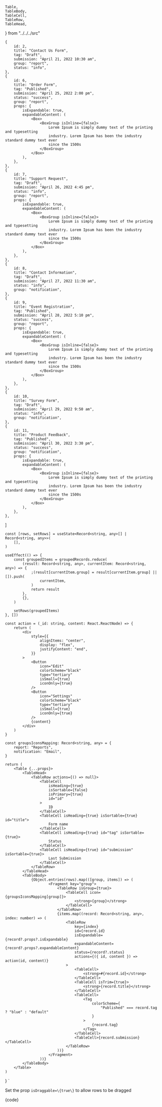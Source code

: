 
    Table,
    TableBody,
    TableCell,
    TableRow,
    TableHead,
} from "../../../src"

	{
		id: 2,
		title: "Contact Us Form",
		tag: "Draft",
		submission: "April 21, 2022 10:30 am",
		group: "report",
		status: "info",
	},
	{
		id: 6,
		title: "Order Form",
		tag: "Published",
		submission: "April 25, 2022 2:00 pm",
		status: "success",
		group: "report",
		props: {
			isExpandable: true,
			expandableContent: (
				<Box>
					<BoxGroup isInline={false}>
						Lorem Ipsum is simply dummy text of the printing and typesetting
						industry. Lorem Ipsum has been the industry standard dummy text ever
						since the 1500s
					</BoxGroup>
				</Box>
			),
		},
	},
	{
		id: 7,
		title: "Support Request",
		tag: "Draft",
		submission: "April 26, 2022 4:45 pm",
		status: "info",
		group: "report",
		props: {
			isExpandable: true,
			expandableContent: (
				<Box>
					<BoxGroup isInline={false}>
						Lorem Ipsum is simply dummy text of the printing and typesetting
						industry. Lorem Ipsum has been the industry standard dummy text ever
						since the 1500s
					</BoxGroup>
				</Box>
			),
		},
	},
	{
		id: 8,
		title: "Contact Information",
		tag: "Draft",
		submission: "April 27, 2022 11:30 am",
		status: "info",
		group: "notification",
	},
	{
		id: 9,
		title: "Event Registration",
		tag: "Published",
		submission: "April 28, 2022 5:10 pm",
		status: "success",
		group: "report",
		props: {
			isExpandable: true,
			expandableContent: (
				<Box>
					<BoxGroup isInline={false}>
						Lorem Ipsum is simply dummy text of the printing and typesetting
						industry. Lorem Ipsum has been the industry standard dummy text ever
						since the 1500s
					</BoxGroup>
				</Box>
			),
		},
	},
	{
		id: 10,
		title: "Survey Form",
		tag: "Draft",
		submission: "April 29, 2022 9:50 am",
		status: "info",
		group: "notification",
	},
	{
		id: 11,
		title: "Product Feedback",
		tag: "Published",
		submission: "April 30, 2022 3:30 pm",
		status: "success",
		group: "notification",
		props: {
			isExpandable: true,
			expandableContent: (
				<Box>
					<BoxGroup isInline={false}>
						Lorem Ipsum is simply dummy text of the printing and typesetting
						industry. Lorem Ipsum has been the industry standard dummy text ever
						since the 1500s
					</BoxGroup>
				</Box>
			),
		},
	},
]

    const [rows, setRows] = useState<Record<string, any>[] | Record<string, any>>(
        [],
    )

    useEffect(() => {
        const groupedItems = groupedRecords.reduce(
            (result: Record<string, any>, currentItem: Record<string, any>) => {
                ;(result[currentItem.group] = result[currentItem.group] || []).push(
                    currentItem,
                )
                return result
            },
            {},
        )

        setRows(groupedItems)
    }, [])

    const action = (_id: string, content: React.ReactNode) => {
        return (
            <div
                style={{
                    alignItems: "center",
                    display: "flex",
                    justifyContent: "end",
                }}
            >
                <Button
                    icon="Edit"
                    colorScheme="black"
                    type="tertiary"
                    isSmall={true}
                    iconOnly={true}
                />
                <Button
                    icon="Settings"
                    colorScheme="black"
                    type="tertiary"
                    isSmall={true}
                    iconOnly={true}
                />
                {content}
            </div>
        )
    }

    const groupsIconsMapping: Record<string, any> = {
        report: "Reports",
        notification: "Email",
    }

    return (
        <Table {...props}>
            <TableHead>
                <TableRow actions={() => null}>
                    <TableCell
                        isHeading={true}
                        isSortable={false}
                        isPrimary={true}
                        id="id"
                    >
                        ID
                    </TableCell>
                    <TableCell isHeading={true} isSortable={true} id="title">
                        Form name
                    </TableCell>
                    <TableCell isHeading={true} id="tag" isSortable={true}>
                        Status
                    </TableCell>
                    <TableCell isHeading={true} id="submission" isSortable={true}>
                        Last Submission
                    </TableCell>
                </TableRow>
            </TableHead>
            <TableBody>
                {Object.entries(rows).map(([group, items]) => (
                        <Fragment key="group">
                            <TableRow isGroup={true}>
                                <TableCell icon={groupsIconsMapping[group]}>
                                    <strong>{group}</strong>
                                </TableCell>
                            </TableRow>
                            {items.map((record: Record<string, any>, index: number) => (
                                <TableRow
                                    key={index}
                                    id={record.id}
                                    isExpandable={record?.props?.isExpandable}
                                    expandableContent={record?.props?.expandableContent}
                                    status={record?.status}
                                    actions={({ id, content }) => action(id, content)}
                                >
                                    <TableCell>
                                        <strong>#{record.id}</strong>
                                    </TableCell>
                                    <TableCell isTrim={true}>
                                        <strong>{record.title}</strong>
                                    </TableCell>
                                    <TableCell>
                                        <Tag
                                            colorScheme={
                                                "Published" === record.tag ? "blue" : "default"
                                            }
                                        >
                                            {record.tag}
                                        </Tag>
                                    </TableCell>
                                    <TableCell>{record.submission}</TableCell>
                                </TableRow>
                            ))}
                        </Fragment>
                    ))}
            </TableBody>
        </Table>
    )
}
`

<Section
    border={true}
    style={{ paddingRight: 0, paddingLeft: 0 }}
>
    <p>Set the prop <Code small={true}>isDraggable=\{true\}</Code> to allow rows to be dragged </p>
    <Preview wrapper={true}>
    	<TableExample isGrouped={true} />
    </Preview>
    <Snippet language="js">{code}</Snippet>

</Section>
